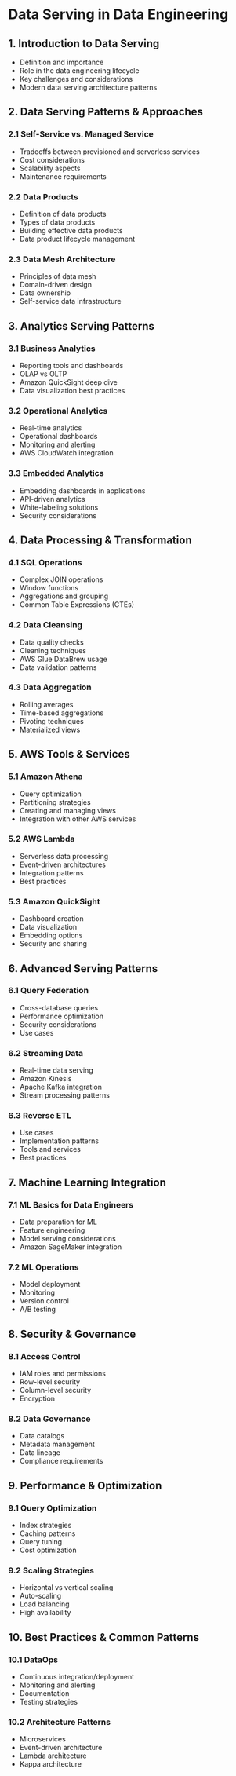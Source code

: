 # Data Serving in Data Engineering


## 1. Introduction to Data Serving
- Definition and importance
- Role in the data engineering lifecycle
- Key challenges and considerations
- Modern data serving architecture patterns

## 2. Data Serving Patterns & Approaches
### 2.1 Self-Service vs. Managed Service
- Tradeoffs between provisioned and serverless services
- Cost considerations
- Scalability aspects
- Maintenance requirements

### 2.2 Data Products
- Definition of data products
- Types of data products
- Building effective data products
- Data product lifecycle management

### 2.3 Data Mesh Architecture
- Principles of data mesh
- Domain-driven design
- Data ownership
- Self-service data infrastructure

## 3. Analytics Serving Patterns
### 3.1 Business Analytics
- Reporting tools and dashboards
- OLAP vs OLTP
- Amazon QuickSight deep dive
- Data visualization best practices

### 3.2 Operational Analytics
- Real-time analytics
- Operational dashboards
- Monitoring and alerting
- AWS CloudWatch integration

### 3.3 Embedded Analytics
- Embedding dashboards in applications
- API-driven analytics
- White-labeling solutions
- Security considerations

## 4. Data Processing & Transformation
### 4.1 SQL Operations
- Complex JOIN operations
- Window functions
- Aggregations and grouping
- Common Table Expressions (CTEs)

### 4.2 Data Cleansing
- Data quality checks
- Cleaning techniques
- AWS Glue DataBrew usage
- Data validation patterns

### 4.3 Data Aggregation
- Rolling averages
- Time-based aggregations
- Pivoting techniques
- Materialized views

## 5. AWS Tools & Services
### 5.1 Amazon Athena
- Query optimization
- Partitioning strategies
- Creating and managing views
- Integration with other AWS services

### 5.2 AWS Lambda
- Serverless data processing
- Event-driven architectures
- Integration patterns
- Best practices

### 5.3 Amazon QuickSight
- Dashboard creation
- Data visualization
- Embedding options
- Security and sharing

## 6. Advanced Serving Patterns
### 6.1 Query Federation
- Cross-database queries
- Performance optimization
- Security considerations
- Use cases

### 6.2 Streaming Data
- Real-time data serving
- Amazon Kinesis
- Apache Kafka integration
- Stream processing patterns

### 6.3 Reverse ETL
- Use cases
- Implementation patterns
- Tools and services
- Best practices

## 7. Machine Learning Integration
### 7.1 ML Basics for Data Engineers
- Data preparation for ML
- Feature engineering
- Model serving considerations
- Amazon SageMaker integration

### 7.2 ML Operations
- Model deployment
- Monitoring
- Version control
- A/B testing

## 8. Security & Governance
### 8.1 Access Control
- IAM roles and permissions
- Row-level security
- Column-level security
- Encryption

### 8.2 Data Governance
- Data catalogs
- Metadata management
- Data lineage
- Compliance requirements

## 9. Performance & Optimization
### 9.1 Query Optimization
- Index strategies
- Caching patterns
- Query tuning
- Cost optimization

### 9.2 Scaling Strategies
- Horizontal vs vertical scaling
- Auto-scaling
- Load balancing
- High availability

## 10. Best Practices & Common Patterns
### 10.1 DataOps
- Continuous integration/deployment
- Monitoring and alerting
- Documentation
- Testing strategies

### 10.2 Architecture Patterns
- Microservices
- Event-driven architecture
- Lambda architecture
- Kappa architecture